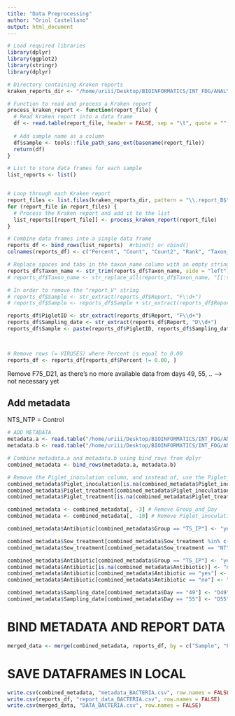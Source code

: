 ```yaml
---
title: "Data Preprocessing"
author: "Oriol Castellano"
output: html_document
---
```



```r
# Load required libraries
library(dplyr)
library(ggplot2)
library(stringr)
library(dplyr)
```


```r
# Directory containing Kraken reports
kraken_reports_dir <- "/home/uriii/Desktop/BIOINFORMATICS/INT_FDG/ANALYSIS/DATA/Metagenomics/KRAKEN/BACTERIA/Reports (copy)/"

# Function to read and process a Kraken report
process_kraken_report <- function(report_file) {
  # Read Kraken report into a data frame
  df <- read.table(report_file, header = FALSE, sep = "\t", quote = "", comment.char = "", stringsAsFactors = FALSE)
  
  # Add sample name as a column
  df$sample <- tools::file_path_sans_ext(basename(report_file))
  return(df)
}

# List to store data frames for each sample
list_reports <- list()


# Loop through each Kraken report
report_files <- list.files(kraken_reports_dir, pattern = "\\.report_B$", full.names = TRUE)
for (report_file in report_files) {
  # Process the Kraken report and add it to the list
  list_reports[[report_file]] <- process_kraken_report(report_file)
}

# Combine data frames into a single data frame
reports_df <- bind_rows(list_reports)  #rbind() or cbind()
colnames(reports_df) <- c("Percent", "Count", "Count2", "Rank", "Taxon_id", "Taxon_name", "Report")

# Replace spaces and tabs in the taxon_name column with an empty string
reports_df$Taxon_name <- str_trim(reports_df$Taxon_name, side = "left")
# reports_df$Taxon_name <- str_replace_all(reports_df$Taxon_name, "[[:space:]]", "") # with gsub --> reports_df$taxon_name <- gsub("[[:space:]]", "", reports_df$taxon_name)

# In order to remove the "report_V" string
# reports_df$Sample <- str_extract(reports_df$Report, "F\\d+") 
# reports_df$Sample <- reports_df$Sample + str_extract(reports_df$Report, "D\\d++")  --> MAKE A VARIABLE WITH F_____D_____

reports_df$PigletID <- str_extract(reports_df$Report, "F\\d+")
reports_df$Sampling_date <- str_extract(reports_df$Report, "D\\d+")
reports_df$Sample <- paste(reports_df$PigletID, reports_df$Sampling_date, sep = "_")



# Remove rows (= VIRUSES) where Percent is equal to 0.00
reports_df <- reports_df[reports_df$Percent != 0.00, ]
```
Remove F75_D21, as there's no more available data from days 49, 55, ..  --> not necessary yet


## Add metadata
NTS_NTP = Control 
```r
# ADD METADATA
metadata.a <- read.table("/home/uriii/Desktop/BIOINFORMATICS/INT_FDG/ANALYSIS/DATA/Metagenomics/KRAKEN/metadata/baro.wmgx.metadata.a.txt", header = TRUE, sep = "\t", quote = "", comment.char = "", stringsAsFactors = FALSE)
metadata.b <- read.table("/home/uriii/Desktop/BIOINFORMATICS/INT_FDG/ANALYSIS/DATA/Metagenomics/KRAKEN/metadata/baro.wmgx.metadata.b.txt", header = TRUE, sep = "\t", quote = "", comment.char = "", stringsAsFactors = FALSE)

# Combine metadata.a and metadata.b using bind_rows from dplyr
combined_metadata <- bind_rows(metadata.a, metadata.b)

# Remove the Piglet_inoculation column, and instead of, use the Piglet_treatment variable to determine if was "Inoculated"/"Ab"/"no"
combined_metadata$Piglet_inoculation[is.na(combined_metadata$Piglet_inoculation)] <- "No"
combined_metadata$Piglet_treatment[combined_metadata$Piglet_inoculation == "Inoculated"] <- "Inoculated"
combined_metadata$Piglet_treatment[is.na(combined_metadata$Piglet_treatment)] <- "No"

combined_metadata <- combined_metadata[, -3] # Remove Group_and_Day
combined_metadata <- combined_metadata[, -10] # Remove Piglet_inoculation

combined_metadata$Antibiotic[combined_metadata$Group == "TS_IP"] <- "yes"

combined_metadata$Sow_treatment[combined_metadata$Sow_treatment %in% c("T", "Ab")] <- "Yes"
combined_metadata$Sow_treatment[combined_metadata$Sow_treatment == "NT"] <- "No"

combined_metadata$Antibiotic[combined_metadata$Group == "TS_IP"] <- "yes"
combined_metadata$Antibiotic[is.na(combined_metadata$Antibiotic)] <- "no"
combined_metadata$Antibiotic[combined_metadata$Antibiotic == "yes"] <- "Yes"
combined_metadata$Antibiotic[combined_metadata$Antibiotic == "no"] <- "No"

combined_metadata$Sampling_date[combined_metadata$Day == "49"] <- "D49"
combined_metadata$Sampling_date[combined_metadata$Day == "55"] <- "D55"
```


# BIND METADATA AND REPORT DATA
```r
merged_data <- merge(combined_metadata, reports_df, by = c("Sample", "PigletID", "Sampling_date"), all.x = TRUE)
```
# SAVE DATAFRAMES IN LOCAL
```r
write.csv(combined_metadata, "metadata_BACTERIA.csv", row.names = FALSE)
write.csv(reports_df, "report_data_BACTERIA.csv", row.names = FALSE)
write.csv(merged_data, "DATA_BACTERIA.csv", row.names = FALSE)
```